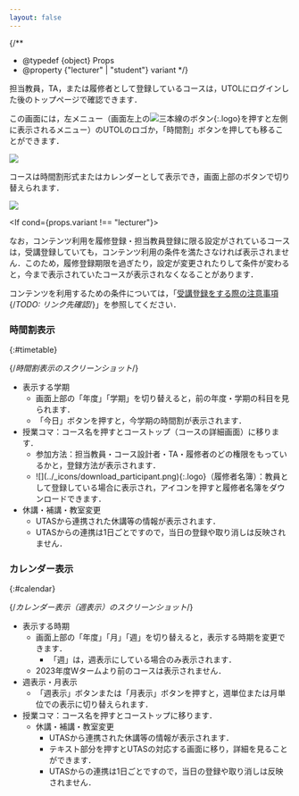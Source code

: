```yaml
---
layout: false
---
```



{/**
  * @typedef {object} Props
  * @property {"lecturer" | "student"} variant
  */}

担当教員，TA，または履修者として登録しているコースは，UTOLにログインした後のトップページで確認できます．

この画面には，左メニュー（画面左上の![三本線のボタン](../_icons/hamburger.png){:.logo}を押すと左側に表示されるメニュー）のUTOLのロゴか，「時間割」ボタンを押しても移ることができます．

![](./sidemenu.png)

コースは時間割形式またはカレンダーとして表示でき，画面上部のボタンで切り替えられます．

![](./mode-buttons.png)

<If cond={props.variant !== "lecturer"}>

なお，コンテンツ利用を履修登録・担当教員登録に限る設定がされているコースは，受講登録していても，コンテンツ利用の条件を満たさなければ表示されません．このため，履修登録期限を過ぎたり，設定が変更されたりして条件が変わると，今まで表示されていたコースが表示されなくなることがあります．

コンテンツを利用するための条件については，「[受講登録をする際の注意事項](/utol/students/course_registration/#caution){/*TODO: リンク先確認*/}」を参照してください．

</If>

### 時間割表示
{:#timetable}

{/*時間割表示のスクリーンショット*/}

- 表示する学期
  - 画面上部の「年度」「学期」を切り替えると，前の年度・学期の科目を見られます．
  - 「今日」ボタンを押すと，今学期の時間割が表示されます．
- 授業コマ：コース名を押すとコーストップ（コースの詳細画面）に移ります．
  <ul>
    <li>
      参加方法：担当教員・コース設計者・TA・履修者のどの権限をもっているかと，登録方法が表示されます．
    </li>
    <If cond={props.variant !== "student"}>
      <li>
        ![](../_icons/download_participant.png){:.logo}（履修者名簿）：教員として登録している場合に表示され，アイコンを押すと履修者名簿をダウンロードできます．
      </li>
    </If>
  </ul>
- 休講・補講・教室変更
    - UTASから連携された休講等の情報が表示されます．
    - UTASからの連携は1日ごとですので，当日の登録や取り消しは反映されません．

### カレンダー表示
{:#calendar}

{/*カレンダー表示（週表示）のスクリーンショット*/}

- 表示する時期
  - 画面上部の「年度」「月」「週」を切り替えると，表示する時期を変更できます．
    - 「週」は，週表示にしている場合のみ表示されます．
  - 2023年度Wタームより前のコースは表示されません．
- 週表示・月表示
  - 「週表示」ボタンまたは「月表示」ボタンを押すと，週単位または月単位での表示に切り替えられます．
- 授業コマ：コース名を押すとコーストップに移ります．
  - 休講・補講・教室変更
    - UTASから連携された休講等の情報が表示されます．
    - テキスト部分を押すとUTASの対応する画面に移り，詳細を見ることができます．
    - UTASからの連携は1日ごとですので，当日の登録や取り消しは反映されません．
